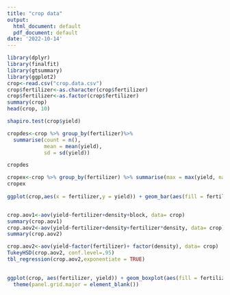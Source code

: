 ---
title: "crop data"
output:
  html_document: default
  pdf_document: default
date: '2022-10-14'
---

```{r}
library(dplyr)
library(finalfit)
library(gtsummary)
library(ggplot2)
crop<-read.csv("crop.data.csv")
crop$fertilizer<-as.character(crop$fertilizer)
crop$fertilizer<-as.factor(crop$fertilizer)
summary(crop)
head(crop, 10)

shapiro.test(crop$yield)

cropdes<-crop %>% group_by(fertilizer)%>%
  summarise(count = n(),
            mean = mean(yield),
            sd = sd(yield))

cropdes 

cropex<-crop %>% group_by(fertilizer) %>% summarise(max = max(yield, na.rm=TRUE))
cropex   
            
ggplot(crop,aes(x = fertilizer,y = yield)) + geom_bar(aes(fill = fertilizer),stat = "identity",position = "dodge") + theme_classic() +labs(y="Values",  x="fertilizers", title="Comparision of f1, f2, f3") + theme(text = element_text(size=15),  axis.text.x = element_text(angle=90, hjust=1))


crop.aov1<-aov(yield~fertilizer+density+block, data= crop)
summary(crop.aov1)
crop.aov2<-aov(yield~fertilizer+density+fertilizer*density, data= crop)
summary(crop.aov2)

crop.aov2<-aov(yield~factor(fertilizer)+ factor(density), data= crop)
TukeyHSD(crop.aov2, conf.level=.95)
tbl_regression(crop.aov2,exponentiate = TRUE)

 
ggplot(crop, aes(fertilizer, yield)) + geom_boxplot(aes(fill = fertilizer))+
  theme(panel.grid.major = element_blank())

```

 

```{r }
 
```

 
```{r}
 
```

 